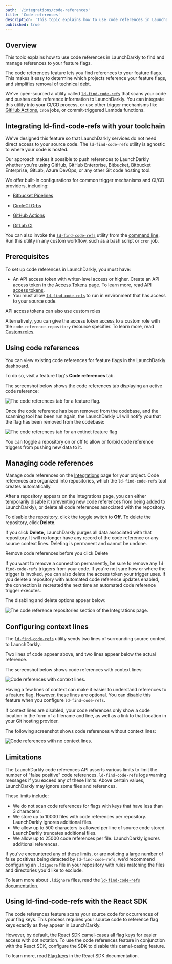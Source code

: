 ```yaml
---
path: '/integrations/code-references'
title: 'Code references'
description: 'This topic explains how to use code references in LaunchDarkly to find and manage references to your feature flags. The code references feature lets you find source code references to your feature flags within LaunchDarkly.'
published: true
---
```


## Overview

This topic explains how to use code references in LaunchDarkly to find and manage references to your feature flags.

The code references feature lets you find references to your feature flags. This makes it easy to determine which projects reference your feature flags, and simplifies removal of technical debt.

We've open-sourced a utility called [`ld-find-code-refs`](https://github.com/launchdarkly/ld-find-code-refs/) that scans your code and pushes code reference information to LaunchDarkly. You can integrate this utility into your CI/CD process, or use other trigger mechanisms like [GitHub Actions](/integrations/code-references/github-actions), `cron` jobs, or commit-triggered Lambda functions.

## Integrating ld-find-code-refs with your toolchain

We've designed this feature so that LaunchDarkly services do not need direct access to your source code. The `ld-find-code-refs` utility is agnostic to where your code is hosted.

Our approach makes it possible to push references to LaunchDarkly whether you're using GitHub, GitHub Enterprise, Bitbucket, Bitbucket Enterprise, GitLab, Azure DevOps, or any other Git code hosting tool.

We offer built-in configurations for common trigger mechanisms and CI/CD providers, including:

- [Bitbucket Pipelines](/integrations/code-references/bitbucket-pipes)

- [CircleCI Orbs](/integrations/code-references/circleci-orbs) 

- [GitHub Actions](/integrations/code-references/github-actions) 

- [GitLab CI](/integrations/code-references/gitlab-ci) 

You can also invoke the [`ld-find-code-refs`](https://github.com/launchdarkly/ld-find-code-refs/) utility from the [command line](/integrations/code-references/custom-config). Run this utility in any custom workflow, such as a bash script or `cron` job.

## Prerequisites

To set up code references in LaunchDarkly, you must have:

- An API access token with writer-level access or higher. Create an API access token in the [Access Tokens](https://app.launchdarkly.com/settings/tokens) page. To learn more, read [API access tokens](/home/account-security/api-access-tokens).
- You must allow [`ld-find-code-refs`](https://github.com/launchdarkly/ld-find-code-refs/) to run in environment that has access to your source code.

<Callout intent="info">
<CalloutTitle>API access tokens can also use custom roles</CalloutTitle>
<CalloutDescription>

  Alternatively, you can give the access token access to a custom role with the `code-reference-repository` resource
  specifier. To learn more, read [Custom roles](/home/account-security/custom-roles).

</CalloutDescription>
</Callout> 

## Using code references

You can view existing code references for feature flags in the LaunchDarkly dashboard.

To do so, visit a feature flag's **Code references** tab.

The screenshot below shows the code references tab displaying an active code reference:

![The code references tab for a feature flag.](../images/flag-code-references.png) 

Once the code reference has been removed from the codebase, and the scanning tool has been run again, the LaunchDarkly UI will notify you that the flag has been removed from the codebase:

![The code references tab for an extinct feature flag](../images/flag-code-references-extinct.png)


You can toggle a repository on or off to allow or forbid code reference triggers from pushing new data to it.

## Managing code references

Manage code references on the [Integrations](https://app.launchdarkly.com/integrations) page for your project. Code references are organized into repositories, which the `ld-find-code-refs` tool creates automatically.

After a repository appears on the Integrations page, you can either temporarily disable it (preventing new code references from being added to LaunchDarkly), or delete all code references associated with the repository.

To disable the repository, click the toggle switch to **Off**.
To delete the repository, click **Delete**.

If you click **Delete,** LaunchDarkly purges all data associated with that repository. It will no longer have any record of the code reference or any source context lines. Deleting is permanent and cannot be undone.

<Callout intent="alert">
  <CalloutTitle>Remove code references before you click Delete</CalloutTitle>
  <CalloutDescription>

If you want to remove a connection permanently, be sure to remove any `ld-find-code-refs` triggers from your code.
If you're not sure how or where the trigger is invoked, you can also delete the access token your trigger
uses. If you delete a repository with automated code reference updates enabled, the connection is recreated the next
time an automated code reference trigger executes.

  </CalloutDescription>
</Callout> 

The disabling and delete options appear below:

![The code reference repositories section of the Integrations page.](../images/integrations-code-references.png) 


## Configuring context lines

The [`ld-find-code-refs`](https://github.com/launchdarkly/ld-find-code-refs/) utility sends two lines of surrounding source context to LaunchDarkly.

Two lines of code appear above, and two lines appear below the actual reference.

The screenshot below shows code references with context lines:

![Code references with context lines.](../images/../images/flag-code-references.png) 


Having a few lines of context can make it easier to understand references to a feature flag. However, these lines are optional. You can disable this feature when you configure `ld-find-code-refs`.

If context lines are disabled, your code references only show a code location in the form of a filename and line, as well as a link to that location in your Git hosting provider.

The following screenshot shows code references without context lines:

![Code references with no context lines.](../images/flag-code-references-no-context.png) 


## Limitations

The LaunchDarkly code references API asserts various limits to limit the number of "false positive" code references. `ld-find-code-refs` logs warning messages if you exceed any of these limits. Above certain values, LaunchDarkly may ignore some files and references.

These limits include:

- We do not scan code references for flags with keys that have less than 3 characters.
- We store up to 10000 files with code references per repository. LaunchDarkly ignores additional files.
- We allow up to 500 characters is allowed per line of source code stored. LaunchDarkly truncates additional files.
- We allow up to 25000 code references per file. LaunchDarkly ignores additional references.

If you've encountered any of these limits, or are noticing a large number of false positives being detected by `ld-find-code-refs`, we'd recommend configuring an `.ldignore` file in your repository with rules matching the files and directories you'd like to exclude.

To learn more about `.ldignore` files, read the [`ld-find-code-refs` documentation](https://github.com/launchdarkly/ld-find-code-refs/blob/master/docs/CONFIGURATION.md#ignoring-files-and-directories).

## Using ld-find-code-refs with the React SDK

The code references feature scans your source code for occurrences of your flag keys. This process requires your source code to reference flag keys exactly as they appear in LaunchDarkly.

However, by default, the React SDK camel-cases all flag keys for easier access with dot notation. To use the code references feature in conjunction with the React SDK, configure the SDK to disable this camel-casing feature.

To learn more, read [Flag keys](/sdk/client-side/react#flag-keys) in the React SDK documentation.
